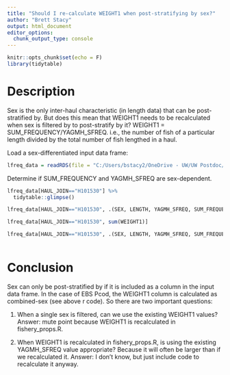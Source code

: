 ```yaml
---
title: "Should I re-calculate WEIGHT1 when post-stratifying by sex?"
author: "Brett Stacy"
output: html_document
editor_options: 
  chunk_output_type: console
---
```


```r
knitr::opts_chunk$set(echo = F)
library(tidytable)
```

# Description
Sex is the only inter-haul characteristic (in length data) that can be post-stratified by. But does this mean that WEIGHT1 needs to be recalculated when sex is filtered by to post-stratify by it? WEIGHT1 = SUM_FREQUENCY/YAGMH_SFREQ. i.e., the number of fish of a particular length divided by the total number of fish lengthed in a haul.


Load a sex-differentiated input data frame:
```r
lfreq_data = readRDS(file = "C:/Users/bstacy2/OneDrive - UW/UW Postdoc/GitHub Repos/baseISS_data/inputs/y2_sex_ebs_pcod_Steve_TRIP_STRATA.RDS")

```


Determine if SUM_FREQUENCY and YAGMH_SFREQ are sex-dependent. 
```r
lfreq_data[HAUL_JOIN=="H101530"] %>% 
  tidytable::glimpse()

lfreq_data[HAUL_JOIN=="H101530", .(SEX, LENGTH, YAGMH_SFREQ, SUM_FREQUENCY, WEIGHT1)] 

lfreq_data[HAUL_JOIN=="H101530", sum(WEIGHT1)] 

lfreq_data[HAUL_JOIN=="H101530", .(SEX, LENGTH, YAGMH_SFREQ, SUM_FREQUENCY, WEIGHT1, WEIGHT2, WEIGHT4)] 



```




# Conclusion
Sex can only be post-stratified by if it is included as a column in the input data frame. In the case of EBS Pcod, the WEIGHT1 column is calculated as combined-sex (see above r code). So there are two important questions:

1. When a single sex is filtered, can we use the existing WEIGHT1 values?
Answer: mute point because WEIGHT1 is recalculated in fishery_props.R. 




2. When WEIGHT1 is recalculated in fishery_props.R, is using the existing YAGMH_SFREQ value appropriate? Because it will often be larger than if we recalculated it. 
Answer: I don't know, but just include code to recalculate it anyway. 








